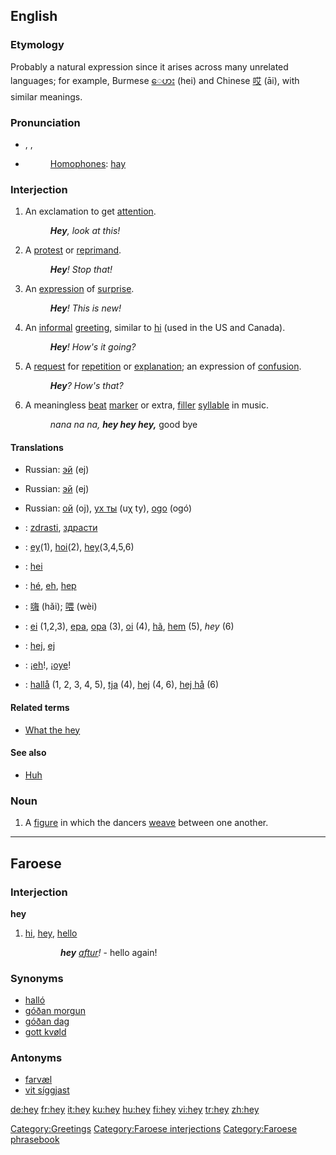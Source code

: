 ==English==

{{wikipedia}}

===Etymology===
Probably a natural expression since it arises across many unrelated languages; for example, Burmese [[ေဟး]] (hei) and Chinese [[哎]] (āi), with similar meanings.

===Pronunciation===
*{{enPR|hā}}, {{IPA|/heɪ/}}, {{SAMPA|/heI/}}
*{{audio|en-us-hey.ogg|Audio (US)}}
*:[[Homophones]]: [[hay]]
*:{{rhymes|eɪ}}

===Interjection===
{{en-intj}}

# An exclamation to get [[attention]].
#: '''''Hey''', look at this!''
# A [[protest]] or [[reprimand]].
#: '''''Hey'''! Stop that!''
# An [[expression]] of [[surprise]].
#: '''''Hey'''! This is new!''
# An [[informal]] [[greeting]], similar to [[hi]] (used in the US and Canada).
#: '''''Hey'''! How's it going?''
# A [[request]] for [[repetition]] or [[explanation]]; an expression of [[confusion]].
#: '''''Hey'''?  How's that?''
# A meaningless [[beat]] [[marker]] or extra, [[filler]] [[syllable]] in music.
#: ''nana na na, '''hey hey hey,''''' good bye

====Translations====
{{trans-top|An exclamation to get attention}}
{{trans-mid}}
*Russian: [[эй]] (ej)
{{trans-bottom}}
{{trans-top|A protest or reprimand}}
{{trans-mid}}
*Russian: [[эй]] (ej)
{{trans-bottom}}
{{trans-top|An expression of surprise}}
{{trans-mid}}
*Russian: [[ой]] (oj), [[ух ты]] (uχ ty), [[ogo]] (ogó)
{{trans-bottom}}

{{checktrans-top}}
*{{ttbc|Bulgarian}}: [[zdrasti]], [[здрасти]]
*{{ttbc|Dutch}}: [[ey]](1), [[hoi]](2), [[hey]](3,4,5,6)
*{{ttbc|Finnish}}: [[hei]]
*{{ttbc|French}}: [[hé]], [[eh]], [[hep]]
{{checktrans-mid}}
*{{ttbc|Mandarin Chinese}}: [[嗨]] (hǎi); [[喂]] (wèi)
*{{ttbc|Portuguese}}: [[ei]] (1,2,3), [[epa]], [[opa]] (3), [[oi]] (4), [[hã]], [[hem]] (5), ''hey'' (6)
*{{ttbc|Slovene}}: [[hej]], [[ej]]
*{{ttbc|Spanish}}: ¡[[eh]]!, ¡[[oye]]!
*{{ttbc|Swedish}}: [[hallå]] (1, 2, 3, 4, 5), [[tja]] (4), [[hej]] (4, 6), [[hej hå]] (6)
{{checktrans-bottom}}

====Related terms====
*[[What the hey]]

====See also====
*[[huh|Huh]]

===Noun===
{{en-noun|-}}

# {{context|country dancing}} A [[figure]] in which the dancers [[weave]] between one another.

[[Category:Greetings]]

----

==Faroese==

===Interjection===
'''hey'''

# [[hi]], [[hey]], [[hello]]
::'''''hey''' [[aftur]]!'' - hello again!

===Synonyms===
*[[halló]]
*[[góðan morgun]]
*[[góðan dag]]
*[[gott kvøld]]

===Antonyms===
*[[farvæl]]
*[[vit síggjast]]

[[Category:Faroese interjections]]
[[Category:Faroese phrasebook]]

[[de:hey]]
[[fr:hey]]
[[it:hey]]
[[ku:hey]]
[[hu:hey]]
[[fi:hey]]
[[vi:hey]]
[[tr:hey]]
[[zh:hey]]